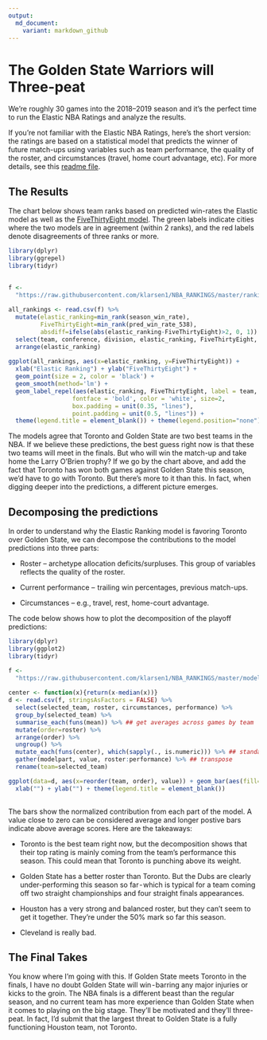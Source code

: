 ```yaml
---
output:
  md_document:
    variant: markdown_github
---
```

  
# The Golden State Warriors will Three-peat

We're roughly 30 games into the 2018–2019 season and it's the perfect time to run the Elastic NBA Ratings and analyze the results.

If you're not familiar with the Elastic NBA Ratings, here's the short version: the ratings are based on a statistical model that predicts the winner of future match-ups using variables such as team performance, the quality of the roster, and circumstances (travel, home court advantage, etc). For more details, see this [readme file](https://github.com/klarsen1/NBA_RANKINGS). 

## The Results
The chart below shows team ranks based on predicted win-rates the Elastic model as well as the [FiveThirtyEight model](https://projects.fivethirtyeight.com/2019-nba-predictions/). The green labels indicate cities where the two models are in agreement (within 2 ranks), and the red labels denote disagreements of three ranks or more.


```r
library(dplyr)
library(ggrepel)
library(tidyr)

 
f <-
  "https://raw.githubusercontent.com/klarsen1/NBA_RANKINGS/master/rankings/rankings_2018-12-13.csv"
 
all_rankings <- read.csv(f) %>%
  mutate(elastic_ranking=min_rank(season_win_rate),
         FiveThirtyEight=min_rank(pred_win_rate_538),
         absdiff=ifelse(abs(elastic_ranking-FiveThirtyEight)>2, 0, 1)) %>%
  select(team, conference, division, elastic_ranking, FiveThirtyEight, absdiff) %>%
  arrange(elastic_ranking)
 
ggplot(all_rankings, aes(x=elastic_ranking, y=FiveThirtyEight)) +
  xlab("Elastic Ranking") + ylab("FiveThirtyEight") +
  geom_point(size = 2, color = 'black') +
  geom_smooth(method='lm') + 
  geom_label_repel(aes(elastic_ranking, FiveThirtyEight, label = team, fill=factor(absdiff)),
                  fontface = 'bold', color = 'white', size=2,
                  box.padding = unit(0.35, "lines"),
                  point.padding = unit(0.5, "lines")) + 
  theme(legend.title = element_blank()) + theme(legend.position="none")

```

The models agree that Toronto and Golden State are two best teams in the NBA. If we believe these predictions, the best guess right now is that these two teams will meet in the finals. But who will win the match-up and take home the Larry O'Brien trophy?
If we go by the chart above, and add the fact that Toronto has won both games against Golden State this season, we'd have to go with Toronto. But there's more to it than this. In fact, when digging deeper into the predictions, a different picture emerges.

## Decomposing the predictions

In order to understand why the Elastic Ranking model is favoring Toronto over Golden State, we can decompose the contributions to the model predictions into three parts:

* Roster -- archetype allocation deficits/surpluses. This group of variables reflects the quality of the roster.

* Current performance --  trailing win percentages, previous match-ups.

* Circumstances -- e.g., travel, rest, home-court advantage. 

The code below shows how to plot the decomposition of the playoff predictions:
 
```r
library(dplyr)
library(ggplot2)
library(tidyr)

f <-
  "https://raw.githubusercontent.com/klarsen1/NBA_RANKINGS/master/modeldetails/score_decomp_2018-12-13.csv"
 
center <- function(x){return(x-median(x))}
d <- read.csv(f, stringsAsFactors = FALSE) %>%
  select(selected_team, roster, circumstances, performance) %>%
  group_by(selected_team) %>%
  summarise_each(funs(mean)) %>% ## get averages across games by team
  mutate(order=roster) %>%
  arrange(order) %>%
  ungroup() %>%
  mutate_each(funs(center), which(sapply(., is.numeric))) %>% ## standardize across teams
  gather(modelpart, value, roster:performance) %>% ## transpose
  rename(team=selected_team)

ggplot(data=d, aes(x=reorder(team, order), value)) + geom_bar(aes(fill=modelpart), stat="identity") + coord_flip() +
  xlab("") + ylab("") + theme(legend.title = element_blank())
 
```

The bars show the normalized contribution from each part of the model. A value close to zero can be considered average and longer postive bars indicate above average scores. Here are the takeaways:

* Toronto is the best team right now, but the decomposition shows that their top rating is mainly coming from the team's performance this season. This could mean that Toronto is punching above its weight.

* Golden State has a better roster than Toronto. But the Dubs are clearly under-performing this season so far - which is typical for a team coming off two straight championships and four straight finals appearances.

* Houston has a very strong and balanced roster, but they can't seem to get it together. They're under the 50% mark so far this season.

* Cleveland is really bad.

## The Final Takes
You know where I'm going with this. If Golden State meets Toronto in the finals, I have no doubt Golden State will win - barring any major injuries or kicks to the groin.
The NBA finals is a different beast than the regular season, and no current team has more experience than Golden State when it comes to playing on the big stage. They'll be motivated and they'll three-peat.
In fact, I'd submit that the largest threat to Golden State is a fully functioning Houston team, not Toronto.
